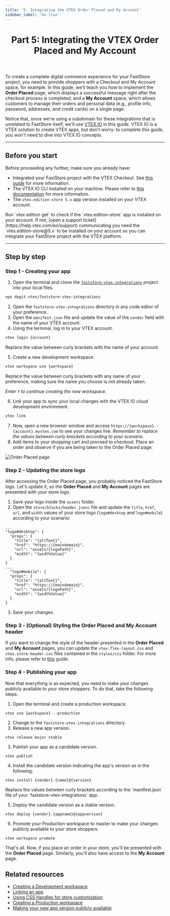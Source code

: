 ```yaml
---
title: '5. Integrating the VTEX Order Placed and My Account'
sidebar_label: 'Go-live'
---
```



<header>

# Part 5: Integrating the VTEX Order Placed and My Account

</header>

To create a complete digital commerce experience for your FastStore project, you need to provide shoppers with a Checkout and My Account space, for example. In this guide, we'll teach you how to implement the **Order Placed** page, which displays a successful message right after the checkout process is completed, and a **My Account** space, which allows customers to manage their orders and personal data (e.g., profile info, password, addresses, and credit cards) on a single page.

Notice that, since we're using a subdomain for these integrations that is unrelated to FastStore itself, we'll use [VTEX IO](https://developers.vtex.com/docs/guides/vtex-io-documentation-what-is-vtex-io) in this guide. VTEX IO is a VTEX solution to create VTEX apps, but don't worry: to complete this guide, you won't need to dive into VTEX IO concepts.

---

## Before you start

Before proceeding any further, make sure you already have:

- Integrated your FastStore project with the VTEX Checkout. See [this guide](/how-to-guides/platform-integration/vtex/integrating-vtex-checkout) for more information.
- The VTEX IO CLI installed on your machine. Please refer to [this documentation](https://developers.vtex.com/vtex-developer-docs/docs/vtex-io-documentation-vtex-io-cli-installation-and-command-reference) for more information.
- The `vtex.edition-store 5.x` app version installed on your VTEX account.

<Callout type="info" emoji=" ℹ️ ">
Run `vtex edition get` to check if the `vtex.edition-store` app is installed on your account. If not, [open a support ticket](https://help.vtex.com/en/support) communicating you need the `vtex.edition-store@5.x` to be installed on your account so you can integrate your FastStore project with the VTEX platform.
</Callout>


---

## Step by step

### Step 1 - Creating your app

1. Open the terminal and clone the [`faststore-vtex-integrations`](https://github.com/vtex/faststore-vtex-integrations/) project into your local files.

```sh
npx degit vtex/faststore-vtex-integrations
```

2. Open the `faststore-vtex-integrations` directory in any code editor of your preference.
3. Open the `manifest.json` file and update the value of the `vendor` field with the name of your VTEX account.
4. Using the terminal, log in to your VTEX account.

```sh
vtex login {account}
```

<Callout type="warning" emoji="⚠️">
Replace the value between curly brackets with the name of your account.
</Callout>

5. Create a new development workspace.

```sh
vtex workspace use {workspace}
```
<Callout type="warning" emoji="⚠️">
Replace the value between curly brackets with any name of your preference, making sure the name you choose is not already taken.
</Callout>

   *Enter `Y` to continue creating the new workspace.*

6. Link your app to sync your local changes with the VTEX IO cloud development environment.

```sh
vtex link
```

7. Now, open a new browser window and access `https://{workspace}--{account}.myvtex.com` to see your changes live. _Remember to replace the values between curly brackets according to your scenario._
8. Add items to your shopping cart and proceed to checkout. Place an order and observe if you are being taken to the Order Placed page:

![Order Placed page](https://vtexhelp.vtexassets.com/assets/docs/src/order-placed-page___1c8555354e041450be5fb90f7ba1f7d6.png)

### Step 2 - Updating the store logo

After accessing the Order Placed page, you probably noticed the FastStore logo. Let's update it, so the **Order Placed** and **My Account** pages are presented with your store logo.

1. Save your logo inside the `assets` folder.
2. Open the `store/blocks/header.jsonc` file and update the `title`, `href`, `url`, and `width` values of your store logo (`logo#desktop` and `logo#mobile`) according to your scenario:

```jsonc filename="store/blocks/header.json" {4-7,13-16}
...
"logo#desktop": {
  "props": {
    "title": "{altText}",
    "href": "https://{maindomain}",
    "url": "assets/{logoPath}",
    "width": "{widthValue}"
  }
}
...
  "logo#mobile": {
  "props": {
    "title": "{altText}",
    "href": "https://{maindomain}",
    "url": "assets/{logoPath}",
    "width": "{widthValue}"
  }
}
```

3. Save your changes.

### Step 3 - (Optional) Styling the Order Placed and My Account header

If you want to change the style of the header presented in the **Order Placed** and **My Account** pages, you can update the `vtex.flex-layout.css` and `vtex.store-header.css` files contained in the `styles/css` folder. For more info, please refer to [this](https://developers.vtex.com/vtex-developer-docs/docs/vtex-io-documentation-using-css-handles-for-store-customization) guide.

### Step 4 - Publishing your app

Now that everything is as expected, you need to make your changes publicly available to your store shoppers. To do that, take the following steps:

1. Open the terminal and create a production workspace.

```
vtex use {workspace} --production
```

2. Change to the `faststore-vtex-integrations` directory.
3. Release a new app version.

```
vtex release major stable
```

3. Publish your app as a candidate version.

```
vtex publish
```

4. Install the candidate version indicating the app's version as in the following:

```
vtex install {vendor}.{name}@{version}
```

<Callout type="warning" emoji="⚠️">
Replace the values between curly brackets according to the `manifest.json` file of your `faststore-vtex-integrations` app.
</Callout>

5. Deploy the candidate version as a stable version.

```
vtex deploy {vendor}.{appname}@{appversion}
```

6. Promote your Production workspace to master to make your changes publicly available to your store shoppers.

```
vtex workspace promote
```

That's all. Now, if you place an order in your store, you'll be presented with the **Order Placed** page. Similarly, you'll also have access to the **My Account** page.

## Related resources

- [Creating a Development workspace](https://developers.vtex.com/vtex-developer-docs/docs/vtex-io-documentation-creating-a-development-workspace)
- [Linking an app](https://developers.vtex.com/vtex-developer-docs/docs/vtex-io-documentation-linking-an-app)
- [Using CSS Handles for store customization](https://developers.vtex.com/vtex-developer-docs/docs/vtex-io-documentation-using-css-handles-for-store-customization)
- [Creating a Production workspace](https://developers.vtex.com/vtex-developer-docs/docs/vtex-io-documentation-creating-a-production-workspace)
- [Making your new app version publicly available](https://developers.vtex.com/vtex-developer-docs/docs/vtex-io-documentation-making-your-new-app-version-publicly-available)
